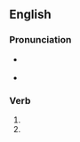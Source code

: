 ==English==

===Pronunciation===
* {{a|US}} {{IPA|en|/əˈbɔːt/}}
* {{rhymes|en|ɔːt|s=2}}

===Verb===
{{head|en|verb form}}

# {{en-past of|aby}}
# {{en-past of|abye}}